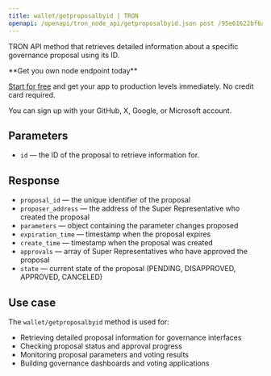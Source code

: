 ---
title: wallet/getproposalbyid | TRON
openapi: /openapi/tron_node_api/getproposalbyid.json post /95e61622bf6a8af293978377718e3b77/wallet/getproposalbyid
---

TRON API method that retrieves detailed information about a specific governance proposal using its ID.

<Check>
**Get you own node endpoint today**

[Start for free](https://console.chainstack.com/) and get your app to production levels immediately. No credit card required.

You can sign up with your GitHub, X, Google, or Microsoft account.
</Check>

## Parameters

* `id` — the ID of the proposal to retrieve information for.

## Response

* `proposal_id` — the unique identifier of the proposal
* `proposer_address` — the address of the Super Representative who created the proposal
* `parameters` — object containing the parameter changes proposed
* `expiration_time` — timestamp when the proposal expires
* `create_time` — timestamp when the proposal was created
* `approvals` — array of Super Representatives who have approved the proposal
* `state` — current state of the proposal (PENDING, DISAPPROVED, APPROVED, CANCELED)

## Use case

The `wallet/getproposalbyid` method is used for:

* Retrieving detailed proposal information for governance interfaces
* Checking proposal status and approval progress
* Monitoring proposal parameters and voting results
* Building governance dashboards and voting applications